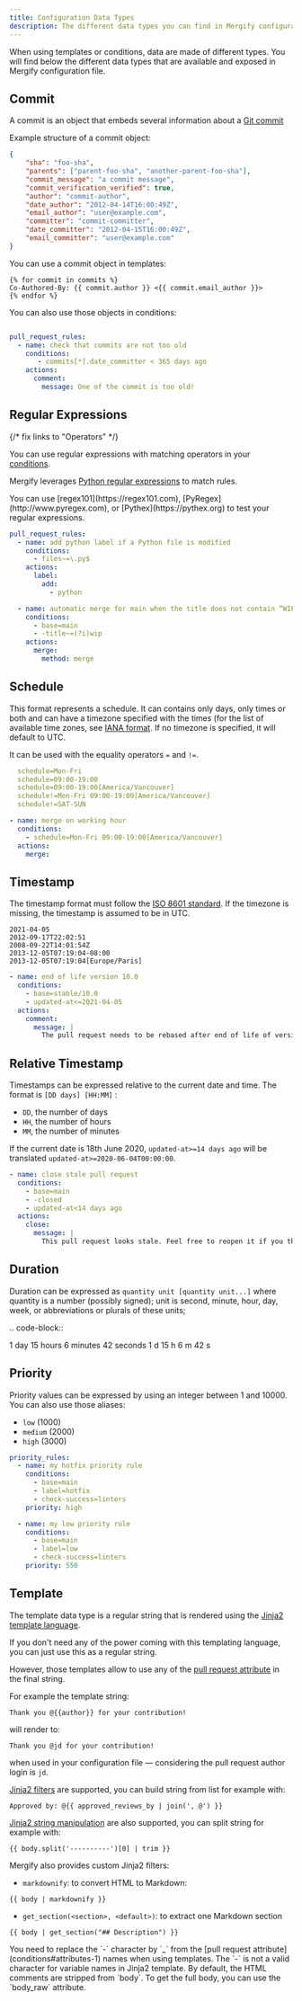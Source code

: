 ```yaml
---
title: Configuration Data Types
description: The different data types you can find in Mergify configuration file
---
```



When using templates or conditions, data are made of different types. You will
find below the different data types that are available and exposed in Mergify
configuration file.


## Commit

A commit is an object that embeds several information about a [Git
commit](https://docs.github.com/en/pull-requests/committing-changes-to-your-project/creating-and-editing-commits/about-commits)

Example structure of a commit object:

```json
{
    "sha": "foo-sha",
    "parents": ["parent-foo-sha", "another-parent-foo-sha"],
    "commit_message": "a commit message",
    "commit_verification_verified": true,
    "author": "commit-author",
    "date_author": "2012-04-14T16:00:49Z",
    "email_author": "user@example.com",
    "committer": "commit-committer",
    "date_committer": "2012-04-15T16:00:49Z",
    "email_committer": "user@example.com"
}
```

You can use a commit object in templates:


```jinja2
{% for commit in commits %}
Co-Authored-By: {{ commit.author }} <{{ commit.email_author }}>
{% endfor %}
```

You can also use those objects in conditions:

```yaml

pull_request_rules:
  - name: check that commits are not too old
    conditions:
       - commits[*].date_committer < 365 days ago
    actions:
      comment:
        message: One of the commit is too old!
```

## Regular Expressions

{/* fix links to "Operators" */}

You can use regular expressions with matching operators in your [conditions](conditions).

Mergify leverages [Python regular expressions](https://docs.python.org/3/library/re.html) to match rules.

<Alert>
   You can use [regex101](https://regex101.com),
   [PyRegex](http://www.pyregex.com), or [Pythex](https://pythex.org) to test your
   regular expressions.
</Alert>

```yaml
pull_request_rules:
  - name: add python label if a Python file is modified
    conditions:
      - files~=\.py$
    actions:
      label:
        add:
          - python

  - name: automatic merge for main when the title does not contain “WIP” (ignoring case)
    conditions:
      - base=main
      - -title~=(?i)wip
    actions:
      merge:
        method: merge
```

## Schedule

This format represents a schedule. It can contains only days, only times or
both and can have a timezone specified with the times (for the list of
available time zones, see [IANA format](https://www.iana.org/time-zones). If no
timezone is specified, it will default to UTC.

It can be used with the equality operators `=` and `!=`.

```yaml
  schedule=Mon-Fri
  schedule=09:00-19:00
  schedule=09:00-19:00[America/Vancouver]
  schedule!=Mon-Fri 09:00-19:00[America/Vancouver]
  schedule!=SAT-SUN
```

```yaml
- name: merge on working hour
  conditions:
    - schedule=Mon-Fri 09:00-19:00[America/Vancouver]
  actions:
    merge:
```


## Timestamp

The timestamp format must follow the [ISO 8601
standard](https://en.wikipedia.org/wiki/ISO_8601). If the timezone is missing,
the timestamp is assumed to be in UTC.

```
2021-04-05
2012-09-17T22:02:51
2008-09-22T14:01:54Z
2013-12-05T07:19:04-08:00
2013-12-05T07:19:04[Europe/Paris]
```

```yaml
- name: end of life version 10.0
  conditions:
    - base=stable/10.0
    - updated-at<=2021-04-05
  actions:
    comment:
      message: |
        The pull request needs to be rebased after end of life of version 10.0
```

## Relative Timestamp

Timestamps can be expressed relative to the current date and time. The format
is `[DD days] [HH:MM]` :

* `DD`, the number of days
* `HH`, the number of hours
* `MM`, the number of minutes

If the current date is 18th June 2020, `updated-at>=14 days ago` will be
translated `updated-at>=2020-06-04T00:00:00`.

```yaml
- name: close stale pull request
  conditions:
    - base=main
    - -closed
    - updated-at<14 days ago
  actions:
    close:
      message: |
        This pull request looks stale. Feel free to reopen it if you think it's a mistake.
```

## Duration

Duration can be expressed as `quantity unit [quantity unit...]` where quantity
is a number (possibly signed); unit is second, minute, hour, day, week, or
abbreviations or plurals of these units;

.. code-block::

   1 day 15 hours 6 minutes 42 seconds
   1 d 15 h 6 m 42 s

## Priority

Priority values can be expressed by using an integer between 1 and 10000.
You can also use those aliases:
* `low` (1000)
* `medium` (2000)
* `high` (3000)

```yaml
priority_rules:
  - name: my hotfix priority rule
    conditions:
      - base=main
      - label=hotfix
      - check-success=linters
    priority: high

  - name: my low priority rule
    conditions:
      - base=main
      - label=low
      - check-success=linters
    priority: 550
```

## Template

The template data type is a regular string that is rendered using the [Jinja2
template language](https://jinja.palletsprojects.com/templates/).

If you don't need any of the power coming with this templating language, you
can just use this as a regular string.

However, those templates allow to use any of the [pull request attribute](conditions/#attributes-11) in the final
string.

For example the template string:

```jinja2
Thank you @{{author}} for your contribution!
```

will render to:

```
Thank you @jd for your contribution!
```

when used in your configuration file — considering the pull request author
login is ``jd``.

[Jinja2
filters](https://jinja.palletsprojects.com/en/3.0.x/templates/#builtin-filters)
are supported, you can build string from list for example with:

```jinja2
Approved by: @{{ approved_reviews_by | join(', @') }}
```

[Jinja2 string
manipulation](https://jinja.palletsprojects.com/en/3.0.x/templates/#python-methods>)
are also supported, you can split string for example with:

```jinja2
{{ body.split('----------')[0] | trim }}
```

Mergify also provides custom Jinja2 filters:

* `markdownify`: to convert HTML to Markdown:

```jinja2
{{ body | markdownify }}
```

* `get_section(<section>, <default>)`: to extract one Markdown section

```jinja2
{{ body | get_section("## Description") }}
```

<Alert>
   You need to replace the `-` character by `_` from the [pull request attribute](conditions#attributes-1) names when
   using templates. The `-` is not a valid character for variable names in
   Jinja2 template.
</Alert>

<Alert>
   By default, the HTML comments are stripped from `body`. To get the full
   body, you can use the `body_raw` attribute.
</Alert>

